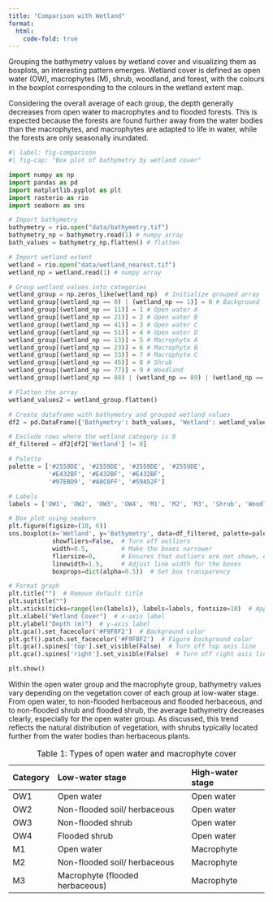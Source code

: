 ```yaml
---
title: "Comparison with Wetland"
format:
  html:
    code-fold: true
---
```


Grouping the bathymetry values by wetland cover and visualizing them as boxplots, an interesting pattern emerges. 
Wetland cover is defined as open water (OW), macrophytes (M), shrub, woodland, and forest, with the colours in the boxplot 
corresponding to the colours in the wetland extent map. 

Considering the overall average of each group, the depth generally decreases from open water to macrophytes and to flooded 
forests. This is expected because the forests are found further away from the water bodies than the macrophytes, and 
macrophytes are adapted to life in water, while the forests are only seasonally inundated. 

```python
#| label: fig-comparison
#| fig-cap: "Box plot of bathymetry by wetland cover"

import numpy as np
import pandas as pd
import matplotlib.pyplot as plt
import rasterio as rio
import seaborn as sns

# Import bathymetry
bathymetry = rio.open("data/bathymetry.tif")
bathymetry_np = bathymetry.read(1) # numpy array
bath_values = bathymetry_np.flatten() # flatten

# Import wetland extent
wetland = rio.open("data/wetland_nearest.tif")
wetland_np = wetland.read(1) # numpy array

# Group wetland values into categories
wetland_group = np.zeros_like(wetland_np)  # Initialize grouped array
wetland_group[(wetland_np == 0) | (wetland_np == 1)] = 0 # Background
wetland_group[(wetland_np == 11)] = 1 # Open water A
wetland_group[(wetland_np == 21)] = 2 # Open water B 
wetland_group[(wetland_np == 41)] = 3 # Open water C 
wetland_group[(wetland_np == 51)] = 4 # Open water D
wetland_group[(wetland_np == 13)] = 5 # Macrophyte A 
wetland_group[(wetland_np == 23)] = 6 # Macrophyte B 
wetland_group[(wetland_np == 33)] = 7 # Macrophyte C
wetland_group[(wetland_np == 45)] = 8 # Shrub
wetland_group[(wetland_np == 77)] = 9 # Woodland
wetland_group[(wetland_np == 88) | (wetland_np == 89) | (wetland_np == 99)] = 10  # Forest

# Flatten the array
wetland_values2 = wetland_group.flatten() 

# Create dataframe with bathymetry and grouped wetland values
df2 = pd.DataFrame({'Bathymetry': bath_values, 'Wetland': wetland_values2})

# Exclude rows where the wetland category is 0
df_filtered = df2[df2['Wetland'] != 0]

# Palette
palette = ['#2559DE', '#2559DE', '#2559DE', '#2559DE', 
           '#E432BF', '#E432BF', '#E432BF', 
           '#97EBD9', '#A0C0FF', '#59A52F']

# Labels
labels = ['OW1', 'OW2', 'OW3', 'OW4', 'M1', 'M2', 'M3', 'Shrub', 'Woodland', 'Forest']

# Box plot using seaborn
plt.figure(figsize=(10, 6))
sns.boxplot(x='Wetland', y='Bathymetry', data=df_filtered, palette=palette, 
            showfliers=False,  # Turn off outliers
            width=0.5,         # Make the boxes narrower
            fliersize=0,       # Ensures that outliers are not shown, even if there are some left
            linewidth=1.5,     # Adjust line width for the boxes
            boxprops=dict(alpha=0.5))  # Set box transparency

# Format graph
plt.title("")  # Remove default title
plt.suptitle("")
plt.xticks(ticks=range(len(labels)), labels=labels, fontsize=10)  # Apply custom labels
plt.xlabel("Wetland Cover")  # x-axis label
plt.ylabel("Depth (m)")  # y-axis label
plt.gca().set_facecolor('#F9F8F2')  # Background color
plt.gcf().patch.set_facecolor('#F9F8F2')  # Figure background color
plt.gca().spines['top'].set_visible(False)  # Turn off top axis line
plt.gca().spines['right'].set_visible(False)  # Turn off right axis line

plt.show()
```

Within the open water group and the macrophyte group, bathymetry values vary depending on the vegetation 
cover of each group at low-water stage. From open water, to non-flooded herbaceous and flooded herbaceous, 
and to non-flooded shrub and flooded shrub, the average bathymetry decreases clearly, especially for the 
open water group. As discussed, this trend reflects the natural distribution of vegetation, with shrubs 
typically located further from the water bodies than herbaceous plants.

| Category  | Low-water stage                | High-water stage |
| :-------- | :----------------------------- | :--------------- |
| OW1       | Open water                     | Open water       |
| OW2       | Non-flooded soil/ herbaceous   | Open water       |
| OW3       | Non-flooded shrub              | Open water       |
| OW4       | Flooded shrub                  | Open water       |
| M1        | Open water                     | Macrophyte       |
| M2        | Non-flooded soil/ herbaceous   | Macrophyte       |
| M3        | Macrophyte (flooded herbaceous)| Macrophyte       |

: Table 1: Types of open water and macrophyte cover